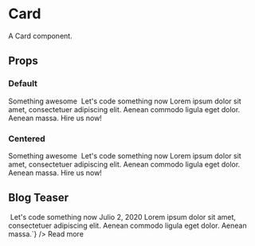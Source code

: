 
<Meta title='components/Card' component={Card} />

# Card

A Card component.

## Props

<ArgsTable of={Card} />

### Default

<Canvas>
  <Story name='Default'>
    <Card>
      <Card.Intro>Something awesome</Card.Intro>
      <Link to='/' variant='default'>
        <Image
          image={{
            src: "https://placeimg.com/1000/480/tech",
            alt: "tech related stuff",
          }}
        />
      </Link>
      <Card.Heading>Let&#39;s code something now</Card.Heading>
      <Card.Text>
        Lorem ipsum dolor sit amet, consectetuer adipiscing elit. Aenean commodo
        ligula eget dolor. Aenean massa.
      </Card.Text>
      <Card.Button to='/'>Hire us now!</Card.Button>
    </Card>
  </Story>
</Canvas>

### Centered

<Canvas>
  <Story name='Centered'>
    <Card align='center'>
      <Card.Intro>Something awesome</Card.Intro>
      <Link to='/' variant='default'>
        <Image
          image={{
            src: "https://placeimg.com/1000/480/tech",
            alt: "tech related stuff",
          }}
        />
      </Link>
      <Card.Heading>Let&#39;s code something now</Card.Heading>
      <Card.Text>
        Lorem ipsum dolor sit amet, consectetuer adipiscing elit. Aenean commodo
        ligula eget dolor. Aenean massa.
      </Card.Text>
      <Card.Button to='/'>Hire us now!</Card.Button>
    </Card>
  </Story>
</Canvas>

## Blog Teaser

<Canvas>
  <Story name='Blog Teaser'>
    <Card
      sx={{
        maxWidth: 400,
        border: "2px solid grey",
        m: "medium",
        display: "flex",
        flexDirection: "column",
        alignItems: "flex-start",
      }}
    >
      <Link to='/' variant='default'>
        <Image
          image={{
            src: "https://placeimg.com/1000/480/tech",
            alt: "tech related stuff",
          }}
        />
      </Link>
      <Card.Heading>Let&#39;s code something now</Card.Heading>
      <Card.Text sx={{ fontSize: "tiny" }}>
        <Icon icon='calendar' sx={{ pt: 2, mr: "xsmall" }} />
        Julio 2, 2020
      </Card.Text>
      <Card.RichText
        sx={{ flex: 1 }}
        text={`<strong>Lorem ipsum dolor sit amet</strong>, consectetuer adipiscing elit. 
        Aenean commodo ligula eget dolor. Aenean massa.`}
      />
      <Card.Button to='/'>Read more</Card.Button>
    </Card>
  </Story>
</Canvas>
